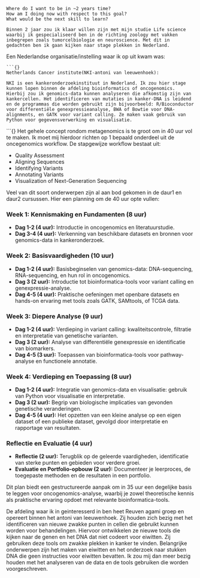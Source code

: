 ```{}
Where do I want to be in ~2 years time?
How am I doing now with respect to this goal?
What would be the next skill to learn?
```` 

```{}
Binnen 2 jaar zou ik klaar willen zijn met mijn studie Life science waarbij ik gespecialiseerd ben in de richting zoology met vakken inbegrepen zoals tumorcelbiologie en neuroscience. Met dit in gedachten ben ik gaan kijken naar stage plekken in Nederland. 
```


Een Nederlandse organisatie/instelling waar ik op uit kwam was:
```
```{}
Netherlands Cancer institute(NKI-antoni van leeuwenhoek):

NKI is een kankeronderzoekinstituut in Nederland. Ik zou hier stage kunnen lopen binnen de afdeling bioinformatics of oncogenomics. Hierbij zou ik genomics-data kunnen analyseren die afkomstig zijn van kankercellen. Het identificeren van mutaties in kanker-DNA is leidend en de programmas die worden gebruikt zijn bijvoorbeeld: R/Bioconductor voor differentiële genexpressieanalyse, BWA of Bowtie voor DNA-alignments, en GATK voor variant calling. Ze maken vaak gebruik van Python voor gegevensverwerking en visualisatie.
```

  
```{}
Het gehele concept rondom metagenomics is te groot om in 40 uur vol te maken. Ik moet mij hierdoor richten op 1 bepaald onderdeel uit de oncegenomics workflow. De stapgewijze workflow bestaat uit:

- Quality Assessment
- Aligning Sequences
- Identifying Variants
- Annotating Variants
- Visualization of Next-Generation Sequencing

Veel van dit soort onderwerpen zijn al aan bod gekomen in de daur1 en daur2 cursussen. Hier een planning om de 40 uur opte vullen:

### Week 1: Kennismaking en Fundamenten (8 uur)
- **Dag 1-2 (4 uur):** Introductie in oncogenomics en literatuurstudie.
- **Dag 3-4 (4 uur):** Verkenning van beschikbare datasets en bronnen voor genomics-data in kankeronderzoek.

### Week 2: Basisvaardigheden (10 uur)
- **Dag 1-2 (4 uur):** Basisbeginselen van genomics-data: DNA-sequencing, RNA-sequencing, en hun rol in oncogenomics.
- **Dag 3 (2 uur):** Introductie tot bioinformatica-tools voor variant calling en genexpressie-analyse.
- **Dag 4-5 (4 uur):** Praktische oefeningen met openbare datasets en hands-on ervaring met tools zoals GATK, SAMtools, of TCGA data.

### Week 3: Diepere Analyse (9 uur)
- **Dag 1-2 (4 uur):** Verdieping in variant calling: kwaliteitscontrole, filtratie en interpretatie van genetische varianten.
- **Dag 3 (2 uur):** Analyse van differentiële genexpressie en identificatie van biomarkers.
- **Dag 4-5 (3 uur):** Toepassen van bioinformatica-tools voor pathway-analyse en functionele annotatie.

### Week 4: Verdieping en Toepassing (8 uur)
- **Dag 1-2 (4 uur):** Integratie van genomics-data en visualisatie: gebruik van Python voor visualisatie en interpretatie.
- **Dag 3 (2 uur):** Begrip van biologische implicaties van gevonden genetische veranderingen.
- **Dag 4-5 (4 uur):** Het opzetten van een kleine analyse op een eigen dataset of een publieke dataset, gevolgd door interpretatie en rapportage van resultaten.

### Reflectie en Evaluatie (4 uur)
- **Reflectie (2 uur):** Terugblik op de geleerde vaardigheden, identificatie van sterke punten en gebieden voor verdere groei.
- **Evaluatie en Portfolio-opbouw (2 uur):** Documenteer je leerproces, de toegepaste methoden en de resultaten in een portfolio.

Dit plan biedt een gestructureerde aanpak om in 35 uur een degelijke basis te leggen voor oncogenomics-analyse, waarbij je zowel theoretische kennis als praktische ervaring opdoet met relevante bioinformatica-tools. 


De afdeling waar ik in geinteresserd in ben heet Reuven agami groep en opereert binnen het antoni van leeuwenhoek. Zij houden zich bezig met het identificeren van nieuwe zwakke punten in cellen die gebruikt kunnen worden voor behandelingen. Hiervoor ontwikkelen ze nieuwe tools die kijken naar de genen en het DNA dat niet codeert voor eiwitten. Zij gebruiken deze tools om zwakke plekken in kanker te vinden. Belangrijke onderwerpen zijn het maken van eiwitten en het onderzoek naar stukken DNA die geen instructies voor eiwitten bevatten. Ik zou mij dan meer bezig houden met het analyseren van de data en de tools gebruiken die worden voorgeschreven.
